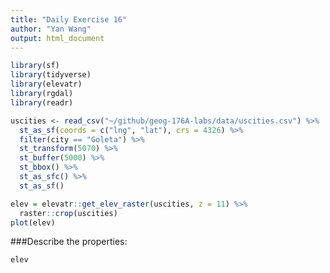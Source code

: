 ```yaml
---
title: "Daily Exercise 16"
author: "Yan Wang"
output: html_document
---
```


```r
library(sf)
library(tidyverse)
library(elevatr)
library(rgdal)
library(readr)
```

```r
uscities <- read_csv("~/github/geog-176A-labs/data/uscities.csv") %>%
  st_as_sf(coords = c("lng", "lat"), crs = 4326) %>% 
  filter(city == "Goleta") %>% 
  st_transform(5070) %>% 
  st_buffer(5000) %>% 
  st_bbox() %>% 
  st_as_sfc() %>% 
  st_as_sf()

elev = elevatr::get_elev_raster(uscities, z = 11) %>% 
  raster::crop(uscities)
plot(elev)
```
###Describe the properties:
```r
elev
```
